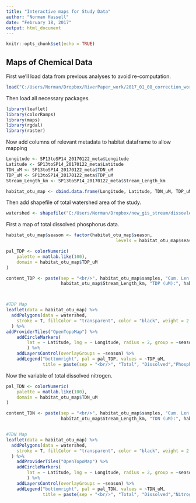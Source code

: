 ```yaml
---
title: "Interactive maps for Study Data"
author: "Norman Hassell"
date: "February 18, 2017"
output: html_document
---
```


```r
knitr::opts_chunk$set(echo = TRUE)
```

## Maps of Chemical Data

First we'll load data from previous analyses to avoid re-computation.
```r
load("C:/Users/Norman/Dropbox/RiverPaper_work/2017_01_08_correction_work/R_projects_for_paper/figure_new_spearman_histograms/.RData")
```

Then load all necessary packages.
```r
library(leaflet)
library(colorRamps)
library(maps)
library(rgdal)
library(raster)
```

Now add columns of relevant metadata to habitat dataframe to allow mapping
```r
Longitude <- SP13toSP14_20170122_meta$Longitude
Latitude <- SP13toSP14_20170122_meta$Latitude
TDN_uM <- SP13toSP14_20170122_meta$TDN_uM
TDP_uM <- SP13toSP14_20170122_meta$TDP_uM
Stream_Length_km <- SP13toSP14_20170122_meta$Stream_Length_km

habitat_otu_map <- cbind.data.frame(Longitude, Latitude, TDN_uM, TDP_uM, Stream_Length_km, habitat_otu_tab_ord, stringsAsFactors = F)
```

Then add shapefile of total watershed area of the study.
```r

watershed <- shapefile("C:/Users/Norman/Dropbox/new_gis_stream/dissovled_area.shp")
```


First a map of total dissolved phosphorus data.
```r
habitat_otu_map$season <- factor(habitat_otu_map$season, 
                                          levels = habitat_otu_map$season, ordered = T)

pal_TDP <- colorNumeric(
    palette = matlab.like(100),
    domain = habitat_otu_map$TDP_uM
)

content_TDP <- paste(sep = "<br/>", habitat_otu_map$samples, "Cum. Len. (km):",
                     habitat_otu_map$Stream_Length_km, "TDP (uM):", habitat_otu_map$TDP_uM)



#TDP Map
leaflet(data = habitat_otu_map) %>%
  addPolygons(data = watershed,
    stroke = T, fillColor = "transparent", color = "black", weight = 2
  ) %>%
addProviderTiles("OpenTopoMap") %>%
    addCircleMarkers(
        lat = ~ Latitude, lng = ~ Longitude, radius = 2, group = ~season, color = ~pal_TDP(TDP_uM), opacity = 0.8, popup = content_TDP
        ) %>% 
    addLayersControl(overlayGroups = ~season) %>% 
    addLegend("bottomright", pal = pal_TDP, values = ~TDP_uM,
              title = paste(sep = "<br/>", "Total", "Dissolved","Phosphorus"), labFormat = labelFormat(suffix = " µM"), opacity = 1)

```

Now the variable of total dissolved nitrogen.
```r
pal_TDN <- colorNumeric(
    palette = matlab.like(100),
    domain = habitat_otu_map$TDN_uM
)

content_TDN <- paste(sep = "<br/>", habitat_otu_map$samples, "Cum. Len. (km):",
                     habitat_otu_map$Stream_Length_km, "TDN (uM):", habitat_otu_map$TDN_uM)


#TDN Map
leaflet(data = habitat_otu_map) %>%
  addPolygons(data = watershed,
    stroke = T, fillColor = "transparent", color = "black", weight = 2
  ) %>%
    addProviderTiles("OpenTopoMap") %>% 
    addCircleMarkers(
        lat = ~ Latitude, lng = ~ Longitude, radius = 2, group = ~season, color = ~pal_TDN(TDN_uM), opacity = 0.8, popup = content_TDN
        ) %>% 
    addLayersControl(overlayGroups = ~season) %>% 
    addLegend("bottomright", pal = pal_TDN, values = ~TDN_uM,
              title = paste(sep = "<br/>", "Total", "Dissolved","Nitrogen"), labFormat = labelFormat(suffix = " µM"), opacity = 1)

```


